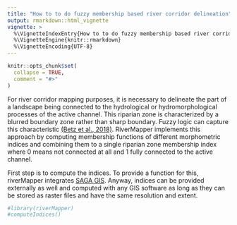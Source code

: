 ```yaml
---
title: "How to to do fuzzy membership based river corridor delineation"
output: rmarkdown::html_vignette
vignette: >
  %\VignetteIndexEntry{How to to do fuzzy membership based river corridor delineation}
  %\VignetteEngine{knitr::rmarkdown}
  %\VignetteEncoding{UTF-8}
---
```


```r
knitr::opts_chunk$set(
  collapse = TRUE,
  comment = "#>"
)
```
For river corridor mapping purposes, it is necessary to delineate the part of a landscape being connected to the hydrological or hydromorphological processes of the active channel. This riparian zone is characterized by a blurred boundary zone rather than sharp boundary. Fuzzy logic can capture this characteristic [(Betz et al., 2018)](https://doi.org/10.1016/j.geomorph.2018.01.024). RiverMapper implements this approach by computing membership functions of different morphometric indices and combining them to a single riparian zone membership index where 0 means not connected at all and 1 fully connected to the active channel.  

First step is to compute the indices. To provide a function for this, riverMapper integrates [SAGA GIS](https://saga-gis.sourceforge.io). Anyway, indices can be provided externally as well and computed with any GIS software as long as they can be stored as raster files and have the same resolution and extent. 
```r
#library(riverMapper)
#computeIndices()
```
